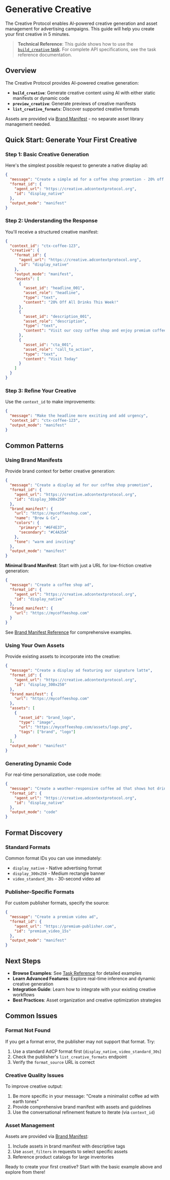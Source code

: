 # Generative Creative

The Creative Protocol enables AI-powered creative generation and asset management for advertising campaigns. This guide will help you create your first creative in 5 minutes.

> **Technical Reference**: This guide shows how to use the [`build_creative` task](./task-reference/build_creative.mdx). For complete API specifications, see the task reference documentation.

## Overview

The Creative Protocol provides AI-powered creative generation:

- **`build_creative`**: Generate creative content using AI with either static manifests or dynamic code
- **`preview_creative`**: Generate previews of creative manifests
- **`list_creative_formats`**: Discover supported creative formats

Assets are provided via [Brand Manifest](./brand-manifest.mdx) - no separate asset library management needed.

## Quick Start: Generate Your First Creative

### Step 1: Basic Creative Generation

Here's the simplest possible request to generate a native display ad:

```json
{
  "message": "Create a simple ad for a coffee shop promotion - 20% off all drinks this week",
  "format_id": {
    "agent_url": "https://creative.adcontextprotocol.org",
    "id": "display_native"
  },
  "output_mode": "manifest"
}
```

### Step 2: Understanding the Response

You'll receive a structured creative manifest:

```json
{
  "context_id": "ctx-coffee-123",
  "creative": {
    "format_id": {
      "agent_url": "https://creative.adcontextprotocol.org",
      "id": "display_native"
    },
    "output_mode": "manifest",
    "assets": [
      {
        "asset_id": "headline_001",
        "asset_role": "headline",
        "type": "text",
        "content": "20% Off All Drinks This Week!"
      },
      {
        "asset_id": "description_001", 
        "asset_role": "description",
        "type": "text",
        "content": "Visit our cozy coffee shop and enjoy premium coffee at an unbeatable price."
      },
      {
        "asset_id": "cta_001",
        "asset_role": "call_to_action",
        "type": "text", 
        "content": "Visit Today"
      }
    ]
  }
}
```

### Step 3: Refine Your Creative

Use the `context_id` to make improvements:

```json
{
  "message": "Make the headline more exciting and add urgency",
  "context_id": "ctx-coffee-123",
  "output_mode": "manifest"
}
```

## Common Patterns

### Using Brand Manifests

Provide brand context for better creative generation:

```json
{
  "message": "Create a display ad for our coffee shop promotion",
  "format_id": {
    "agent_url": "https://creative.adcontextprotocol.org",
    "id": "display_300x250"
  },
  "brand_manifest": {
    "url": "https://mycoffeeshop.com",
    "name": "Brew & Co",
    "colors": {
      "primary": "#6F4E37",
      "secondary": "#C4A35A"
    },
    "tone": "warm and inviting"
  },
  "output_mode": "manifest"
}
```

**Minimal Brand Manifest**: Start with just a URL for low-friction creative generation:

```json
{
  "message": "Create a coffee shop ad",
  "format_id": {
    "agent_url": "https://creative.adcontextprotocol.org",
    "id": "display_native"
  },
  "brand_manifest": {
    "url": "https://mycoffeeshop.com"
  }
}
```

See [Brand Manifest Reference](./brand-manifest.mdx) for comprehensive examples.

### Using Your Own Assets

Provide existing assets to incorporate into the creative:

```json
{
  "message": "Create a display ad featuring our signature latte",
  "format_id": {
    "agent_url": "https://creative.adcontextprotocol.org",
    "id": "display_300x250"
  },
  "brand_manifest": {
    "url": "https://mycoffeeshop.com"
  },
  "assets": [
    {
      "asset_id": "brand_logo",
      "type": "image",
      "url": "https://mycoffeeshop.com/assets/logo.png",
      "tags": ["brand", "logo"]
    }
  ],
  "output_mode": "manifest"
}
```

### Generating Dynamic Code

For real-time personalization, use code mode:

```json
{
  "message": "Create a weather-responsive coffee ad that shows hot drinks when cold, iced drinks when warm",
  "format_id": {
    "agent_url": "https://creative.adcontextprotocol.org",
    "id": "display_native"
  },
  "output_mode": "code"
}
```

## Format Discovery

### Standard Formats

Common format IDs you can use immediately:
- `display_native` - Native advertising format
- `display_300x250` - Medium rectangle banner
- `video_standard_30s` - 30-second video ad

### Publisher-Specific Formats

For custom publisher formats, specify the source:

```json
{
  "message": "Create a premium video ad",
  "format_id": {
    "agent_url": "https://premium-publisher.com",
    "id": "premium_video_15s"
  },
  "output_mode": "manifest"
}
```

## Next Steps

- **Browse Examples**: See [Task Reference](./task-reference/build_creative.mdx) for detailed examples
- **Learn Advanced Features**: Explore real-time inference and dynamic creative generation
- **Integration Guide**: Learn how to integrate with your existing creative workflows
- **Best Practices**: Asset organization and creative optimization strategies

## Common Issues

### Format Not Found
If you get a format error, the publisher may not support that format. Try:
1. Use a standard AdCP format first (`display_native`, `video_standard_30s`)
2. Check the publisher's `list_creative_formats` endpoint
3. Verify the `format_source` URL is correct

### Creative Quality Issues
To improve creative output:
1. Be more specific in your message: "Create a minimalist coffee ad with earth tones"
2. Provide comprehensive brand manifest with assets and guidelines
3. Use the conversational refinement feature to iterate (via `context_id`)

### Asset Management
Assets are provided via [Brand Manifest](./brand-manifest.mdx):
1. Include assets in brand manifest with descriptive tags
2. Use `asset_filters` in requests to select specific assets
3. Reference product catalogs for large inventories

Ready to create your first creative? Start with the basic example above and explore from there!